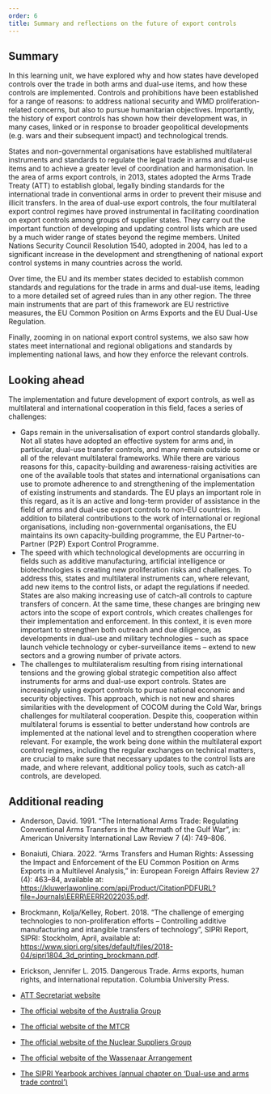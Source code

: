 ```yaml
---
order: 6
title: Summary and reflections on the future of export controls
---
```


## Summary
In this learning unit, we have explored why and how states have developed controls over the trade in both arms and dual-use items, and how these controls are implemented. Controls and prohibitions have been established for a range of reasons: to address national security and WMD proliferation-related concerns, but also to pursue humanitarian objectives. Importantly, the history of export controls has shown how their development was, in many cases, linked or in response to broader geopolitical developments (e.g. wars and their subsequent impact) and technological trends.

States and non-governmental organisations have established multilateral instruments and standards to regulate the legal trade in arms and dual-use items and to achieve a greater level of coordination and harmonisation. In the area of arms export controls, in 2013, states adopted the Arms Trade Treaty (ATT) to establish global, legally binding standards for the international trade in conventional arms in order to prevent their misuse and illicit transfers. In the area of dual-use export controls, the four multilateral export control regimes have proved instrumental in facilitating coordination on export controls among groups of supplier states. They carry out the important function of developing and updating control lists which are used by a much wider range of states beyond the regime members. United Nations Security Council Resolution 1540, adopted in 2004, has led to a significant increase in the development and strengthening of national export control systems in many countries across the world.

Over time, the EU and its member states decided to establish common standards and regulations for the trade in arms and dual-use items, leading to a more detailed set of agreed rules than in any other region. The three main instruments that are part of this framework are EU restrictive measures, the EU Common Position on Arms Exports and the EU Dual-Use Regulation.

Finally, zooming in on national export control systems, we also saw how states meet international and regional obligations and standards by implementing national laws, and how they enforce the relevant controls.

## Looking ahead

The implementation and future development of export controls, as well as multilateral and international cooperation in this field, faces a series of challenges:

- Gaps remain in the universalisation of export control standards globally. Not all states have adopted an effective system for arms and, in particular, dual-use transfer controls, and many remain outside some or all of the relevant multilateral frameworks. While there are various reasons for this, capacity-building and awareness-raising activities are one of the available tools that states and international organisations can use to promote adherence to and strengthening of the implementation of existing instruments and standards. The EU plays an important role in this regard, as it is an active and long-term provider of assistance in the field of arms and dual-use export controls to non-EU countries. In addition to bilateral contributions to the work of international or regional organisations, including non-governmental organisations, the EU maintains its own capacity-building programme, the EU Partner-to-Partner (P2P) Export Control Programme.
- The speed with which technological developments are occurring in fields such as additive manufacturing, artificial intelligence or biotechnologies is creating new proliferation risks and challenges. To address this, states and multilateral instruments can, where relevant, add new items to the control lists, or adapt the regulations if needed. States are also making increasing use of catch-all controls to capture transfers of concern. At the same time, these changes are bringing new actors into the scope of export controls, which creates challenges for their implementation and enforcement. In this context, it is even more important to strengthen both outreach and due diligence, as developments in dual-use and military technologies – such as space launch vehicle technology or cyber-surveillance items – extend to new sectors and a growing number of private actors.
- The challenges to multilateralism resulting from rising international tensions and the growing global strategic competition also affect instruments for arms and dual-use export controls. States are increasingly using export controls to pursue national economic and security objectives. This approach, which is not new and shares similarities with the development of COCOM during the Cold War, brings challenges for multilateral cooperation. Despite this, cooperation within multilateral forums is essential to better understand how controls are implemented at the national level and to strengthen cooperation where relevant. For example, the work being done within the multilateral export control regimes, including the regular exchanges on technical matters, are crucial to make sure that necessary updates to the control lists are made, and where relevant, additional policy tools, such as catch-all controls, are developed.

## Additional reading
- Anderson, David. 1991. “The International Arms Trade: Regulating Conventional Arms Transfers in the Aftermath of the Gulf War”, in: American University International Law Review 7 (4): 749–806.
- Bonaiuti, Chiara. 2022. “Arms Transfers and Human Rights: Assessing the Impact and Enforcement of the EU Common Position on Arms Exports in a Multilevel Analysis,” in: European Foreign Affairs Review 27 (4): 463–84, available at: https://kluwerlawonline.com/api/Product/CitationPDFURL?file=Journals\EERR\EERR2022035.pdf.
- Brockmann, Kolja/Kelley, Robert. 2018. “The challenge of emerging technologies to non-proliferation efforts – Controlling additive manufacturing and intangible transfers of technology”, SIPRI Report, SIPRI: Stockholm, April, available at: https://www.sipri.org/sites/default/files/2018-04/sipri1804_3d_printing_brockmann.pdf.
- Erickson, Jennifer L. 2015. Dangerous Trade. Arms exports, human rights, and international reputation. Columbia University Press.


- [ATT Secretariat website](https://thearmstradetreaty.org/)
- [The official website of the Australia Group](https://www.dfat.gov.au/publications/minisite/theaustraliagroupnet/site/en/index.html)
- [The official website of the MTCR](https://mtcr.info)
- [The official website of the Nuclear Suppliers Group](https://www.nsg-online.org/en/)
- [The official website of the Wassenaar Arrangement](https://www.wassenaar.org)
- [The SIPRI Yearbook archives (annual chapter on ‘Dual-use and arms trade control’)](https://www.sipri.org/yearbook/archive)

